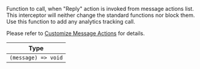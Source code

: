 Function to call, when "Reply" action is invoked from message actions list.
This interceptor will neither change the standard functions nor block them. Use this function to add any analytics tracking call.

Please refer to [Customize Message Actions](/react-native/guides/customize-message-actions) for details.

| Type |
| - |
| `(message) => void` |

